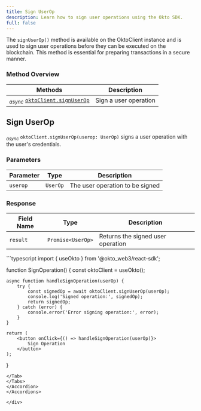 ```yaml
---
title: Sign UserOp
description: Learn how to sign user operations using the Okto SDK.
full: false
---
```



The `signUserOp()` method is available on the OktoClient instance and is used to sign user operations before they can be executed on the blockchain. This method is essential for preparing transactions in a secure manner.

### Method Overview

| Methods | Description |
|---------|-------------|
| <sub><i>async</i></sub> [`oktoClient.signUserOp`](#sign-userop) | Sign a user operation |

<div className="method-box">

## Sign UserOp

<sub><i>async</i></sub> `oktoClient.signUserOp(userop: UserOp)` signs a user operation with the user's credentials.

### Parameters

| Parameter | Type | Description |
|-----------|------|-------------|
| `userop` | `UserOp` | The user operation to be signed |

### Response

<Callout title="Success Response">

| Field Name | Type | Description |
|------------|------|-------------|
| `result` | `Promise<UserOp>` | Returns the signed user operation |

</Callout>

<Accordions>
<Accordion title="Example">
<Tabs items={['TypeScript']}>
<Tab value="TypeScript">
```typescript
import { useOkto } from '@okto_web3/react-sdk';

function SignOperation() {
    const oktoClient = useOkto();

    async function handleSignOperation(userOp) {
        try {
            const signedOp = await oktoClient.signUserOp(userOp);
            console.log('Signed operation:', signedOp);
            return signedOp;
        } catch (error) {
            console.error('Error signing operation:', error);
        }
    }

    return (
        <button onClick={() => handleSignOperation(userOp)}>
            Sign Operation
        </button>
    );
}
```
</Tab>
</Tabs>
</Accordion>
</Accordions>

</div>